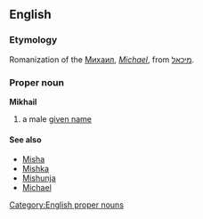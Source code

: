 ==English==
===Etymology===
Romanization of the {{Russ.}} [[Михаил]], ''[[Michael]]'', from {{Hebr.}} [[מיכאל]].
===Proper noun===
[[Category:English proper nouns]]
'''Mikhail'''
# a male [[given name]]
====See also====
* [[Misha]]
* [[Mishka]]
* [[Mishunja]]
* [[Michael]]
